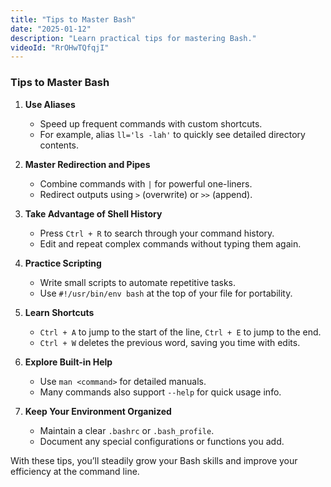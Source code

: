 ```yaml
---
title: "Tips to Master Bash"
date: "2025-01-12"
description: "Learn practical tips for mastering Bash."
videoId: "RrOHwTQfqjI"
---
```


### Tips to Master Bash

1. **Use Aliases**  
   - Speed up frequent commands with custom shortcuts.
   - For example, alias `ll='ls -lah'` to quickly see detailed directory contents.

2. **Master Redirection and Pipes**  
   - Combine commands with `|` for powerful one-liners.
   - Redirect outputs using `>` (overwrite) or `>>` (append).

3. **Take Advantage of Shell History**  
   - Press `Ctrl + R` to search through your command history.
   - Edit and repeat complex commands without typing them again.

4. **Practice Scripting**  
   - Write small scripts to automate repetitive tasks.
   - Use `#!/usr/bin/env bash` at the top of your file for portability.

5. **Learn Shortcuts**  
   - `Ctrl + A` to jump to the start of the line, `Ctrl + E` to jump to the end.
   - `Ctrl + W` deletes the previous word, saving you time with edits.

6. **Explore Built-in Help**  
   - Use `man <command>` for detailed manuals.
   - Many commands also support `--help` for quick usage info.

7. **Keep Your Environment Organized**  
   - Maintain a clear `.bashrc` or `.bash_profile`.
   - Document any special configurations or functions you add.

With these tips, you’ll steadily grow your Bash skills and improve your efficiency at the command line.